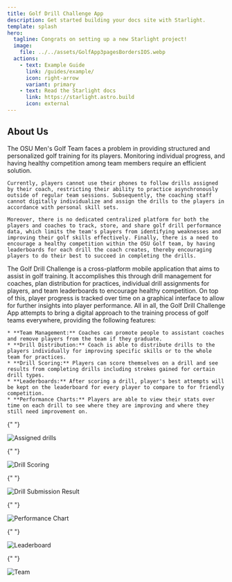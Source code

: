 ```yaml
---
title: Golf Drill Challenge App
description: Get started building your docs site with Starlight.
template: splash
hero:
  tagline: Congrats on setting up a new Starlight project!
  image:
    file: ../../assets/GolfApp3pagesBordersIOS.webp
  actions:
    - text: Example Guide
      link: /guides/example/
      icon: right-arrow
      variant: primary
    - text: Read the Starlight docs
      link: https://starlight.astro.build
      icon: external
---
```




## About Us

<CardGrid stagger>
  <Card title="Golf Drill Challenge" icon="error">
    The OSU Men's Golf Team faces a problem in providing structured and personalized golf training for its players. Monitoring individual progress, and having healthy competition among team members require an efficient solution. 
    
    Currently, players cannot use their phones to follow drills assigned by their coach, restricting their ability to practice asynchronously outside of regular team sessions. Subsequently, the coaching staff cannot digitally individualize and assign the drills to the players in accordance with personal skill sets. 
    
    Moreover, there is no dedicated centralized platform for both the players and coaches to track, store, and share golf drill performance data, which limits the team's players from identifying weaknesses and improving their golf skills effectively. Finally, there is a need to encourage a healthy competition within the OSU Golf team, by having leaderboards for each drill the coach creates, thereby encouraging players to do their best to succeed in completing the drills.
  </Card>
  
  <Card title="A Digital Approach to Golf Training" icon="seti:smarty">
    The Golf Drill Challenge is a cross-platform mobile application that aims to assist in golf training. It accomplishes this through drill management for coaches, plan distribution for practices, individual drill assignments for players, and team leaderboards to encourage healthy competition. On top of this, player progress is tracked over time on a graphical interface to allow for further insights into player performance. All in all, the Golf Drill Challenge App attempts to bring a digital approach to the training process of golf teams everywhere, providing the following features:

    * **Team Management:** Coaches can promote people to assistant coaches and remove players from the team if they graduate.
    * **Drill Distribution:** Coach is able to distribute drills to the players individually for improving specific skills or to the whole team for practices.
    * **Drill Scoring:** Players can score themselves on a drill and see results from completing drills including strokes gained for certain drill types.
    * **Leaderboards:** After scoring a drill, player's best attempts will be kept on the leaderboard for every player to compare to for friendly competition.
    * **Performance Charts:** Players are able to view their stats over time on each drill to see where they are improving and where they still need improvement on.

  </Card>

{" "}

<Card title="Drill Distribution">
  <Image src={Assigned} alt="Assigned drills" />
</Card>

{" "}

<Card title="Drill Scoring">
  <Image src={Input} alt="Drill Scoring" />
</Card>

{" "}

<Card title="Drill Submission Result">
  <Image src={Result} alt="Drill Submission Result" />
</Card>

{" "}

<Card title="Performance Chart">
  <Image src={Stats} alt="Performance Chart" />
</Card>

{" "}

<Card title="Leaderboard">
  <Image src={Leaderboard} alt="Leaderboard" />
</Card>

{" "}

<Card title="Team">
  <Image src={Team} alt="Team" />
</Card>

</CardGrid>
